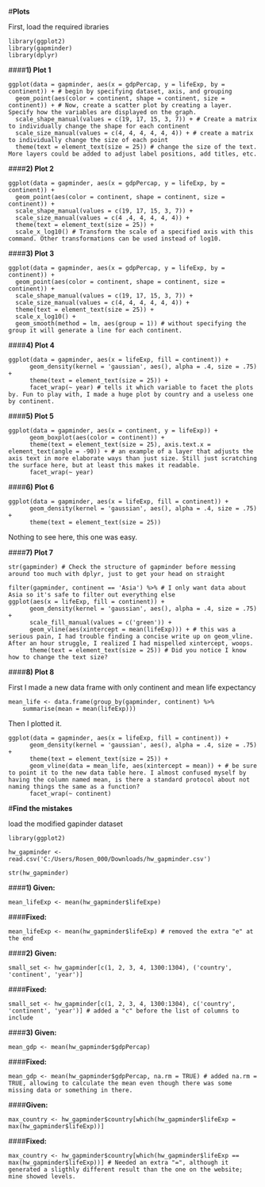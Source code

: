 
#**Plots**

First, load the required ibraries

```
library(ggplot2)
library(gapminder)
library(dplyr)
```


####**1) Plot 1**
```
ggplot(data = gapminder, aes(x = gdpPercap, y = lifeExp, by = continent)) + # begin by specifying dataset, axis, and grouping
  geom_point(aes(color = continent, shape = continent, size = continent)) + # Now, create a scatter plot by creating a layer. Specify how the variables are displayed on the graph.
  scale_shape_manual(values = c(19, 17, 15, 3, 7)) + # Create a matrix to individually change the shape for each continent
  scale_size_manual(values = c(4, 4, 4, 4, 4, 4)) + # create a matrix to individually change the size of each point
  theme(text = element_text(size = 25)) # change the size of the text. More layers could be added to adjust label positions, add titles, etc.
```
  
####**2) Plot 2**
```
ggplot(data = gapminder, aes(x = gdpPercap, y = lifeExp, by = continent)) + 
  geom_point(aes(color = continent, shape = continent, size = continent)) +
  scale_shape_manual(values = c(19, 17, 15, 3, 7)) +
  scale_size_manual(values = c(4 ,4, 4, 4, 4, 4)) +
  theme(text = element_text(size = 25)) +
  scale_x_log10() # Transform the scale of a specified axis with this command. Other transformations can be used instead of log10.
```  
  
####**3) Plot 3**
```
ggplot(data = gapminder, aes(x = gdpPercap, y = lifeExp, by = continent)) + 
  geom_point(aes(color = continent, shape = continent, size = continent)) +
  scale_shape_manual(values = c(19, 17, 15, 3, 7)) +
  scale_size_manual(values = c(4, 4, 4, 4, 4, 4)) +
  theme(text = element_text(size = 25)) +
  scale_x_log10() +
  geom_smooth(method = lm, aes(group = 1)) # without specifying the group it will generate a line for each continent.
``` 
  
####**4) Plot 4** 
```
ggplot(data = gapminder, aes(x = lifeExp, fill = continent)) +
      geom_density(kernel = 'gaussian', aes(), alpha = .4, size = .75) +
      theme(text = element_text(size = 25)) +
      facet_wrap(~ year) # tells it which variable to facet the plots by. Fun to play with, I made a huge plot by country and a useless one by continent.
```

####**5) Plot 5**
```
ggplot(data = gapminder, aes(x = continent, y = lifeExp)) +
      geom_boxplot(aes(color = continent)) +
      theme(text = element_text(size = 25), axis.text.x = element_text(angle = -90)) + # an example of a layer that adjusts the axis text in more elaborate ways than just size. Still just scratching the surface here, but at least this makes it readable.
      facet_wrap(~ year)
```      
####**6) Plot 6**
```
ggplot(data = gapminder, aes(x = lifeExp, fill = continent)) +
      geom_density(kernel = 'gaussian', aes(), alpha = .4, size = .75) +
      theme(text = element_text(size = 25)) 
```
Nothing to see here, this one was easy.

####**7) Plot 7**
```
str(gapminder) # Check the structure of gapminder before messing around too much with dplyr, just to get your head on straight
```

```
filter(gapminder, continent == 'Asia') %>% # I only want data about Asia so it's safe to filter out everything else
ggplot(aes(x = lifeExp, fill = continent)) +
      geom_density(kernel = 'gaussian', aes(), alpha = .4, size = .75) +
      scale_fill_manual(values = c('green')) +
      geom_vline(aes(xintercept = mean(lifeExp))) + # this was a serious pain, I had trouble finding a concise write up on geom_vline. After an hour struggle, I realized I had mispelled xintercept, woops.
      theme(text = element_text(size = 25)) # Did you notice I know how to change the text size?
```     
    
####**8) Plot 8**

First I made a new data frame with only continent and mean life expectancy

```
mean_life <- data.frame(group_by(gapminder, continent) %>%  
    summarise(mean = mean(lifeExp)))
```
Then I plotted it.

```
ggplot(data = gapminder, aes(x = lifeExp, fill = continent)) +              
      geom_density(kernel = 'gaussian', aes(), alpha = .4, size = .75) +
      theme(text = element_text(size = 25)) +
      geom_vline(data = mean_life, aes(xintercept = mean)) + # be sure to point it to the new data table here. I almost confused myself by having the column named mean, is there a standard protocol about not naming things the same as a function?
      facet_wrap(~ continent) 
```      
      
      
      
#**Find the mistakes**

load the modified gapinder dataset

```
library(ggplot2)

hw_gapminder <- read.csv('C:/Users/Rosen_000/Downloads/hw_gapminder.csv')

str(hw_gapminder)
```

####**1) Given:**

```
mean_lifeExp <- mean(hw_gapminder$lifeExpe)
```

####**Fixed:**
    
```
mean_lifeExp <- mean(hw_gapminder$lifeExp) # removed the extra "e" at the end 
```

####**2) Given:**

```
small_set <- hw_gapminder[c(1, 2, 3, 4, 1300:1304), ('country', 'continent', 'year')]
```

####**Fixed:**
```
small_set <- hw_gapminder[c(1, 2, 3, 4, 1300:1304), c('country', 'continent', 'year')] # added a "c" before the list of columns to include 
```

####**3) Given:** 
```
mean_gdp <- mean(hw_gapminder$gdpPercap)
```
####**Fixed:**
```    
mean_gdp <- mean(hw_gapminder$gdpPercap, na.rm = TRUE) # added na.rm = TRUE, allowing to calculate the mean even though there was some missing data or something in there.
```
####**Given:**
```
max_country <- hw_gapminder$country[which(hw_gapminder$lifeExp = max(hw_gapminder$lifeExp))]
```

####**Fixed:**
```
max_country <- hw_gapminder$country[which(hw_gapminder$lifeExp == max(hw_gapminder$lifeExp))] # Needed an extra "=", although it generated a sligthly different result than the one on the website; mine showed levels. 
```

 